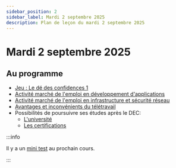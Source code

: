 ```yaml
---
sidebar_position: 2
sidebar_label: Mardi 2 septembre 2025
description: Plan de leçon du mardi 2 septembre 2025
---
```


# Mardi 2 septembre 2025

## Au programme

- [Jeu : Le dé des confidences 1](../notes_de_cours/theme_0/de_confidence_1.mdx)
- [Activité marché de l'emploi en développement d'applications](../notes_de_cours/theme_0/emploi_DA.mdx)
- [Activité marché de l'emploi en infrastructure et sécurité réseau](../notes_de_cours/theme_0/emploi_ISR.mdx)
- [Avantages et inconvénients du télétravail](../notes_de_cours/theme_0/teletravail.mdx)
- Possibilités de poursuivre ses études après le DEC:
    - [L'université](../notes_de_cours/theme_0/universite.mdx)
    - [Les certifications](../notes_de_cours/theme_0/certification.mdx)

:::info

Il y a un [mini test](../evaluations/minitest_1.mdx) au prochain cours.

:::
